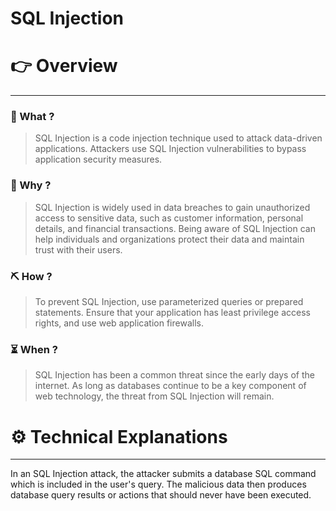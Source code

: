 # SQL Injection


# 👉 Overview

---

### 👀 What ?

> SQL Injection is a code injection technique used to attack data-driven applications. Attackers use SQL Injection vulnerabilities to bypass application security measures.
> 

### 🧐 Why ?

> SQL Injection is widely used in data breaches to gain unauthorized access to sensitive data, such as customer information, personal details, and financial transactions. Being aware of SQL Injection can help individuals and organizations protect their data and maintain trust with their users.
> 

### ⛏️ How ?

> To prevent SQL Injection, use parameterized queries or prepared statements. Ensure that your application has least privilege access rights, and use web application firewalls.
> 

### ⏳ When ?

> SQL Injection has been a common threat since the early days of the internet. As long as databases continue to be a key component of web technology, the threat from SQL Injection will remain.
> 

# ⚙️ Technical Explanations

---

In an SQL Injection attack, the attacker submits a database SQL command which is included in the user's query. The malicious data then produces database query results or actions that should never have been executed.
